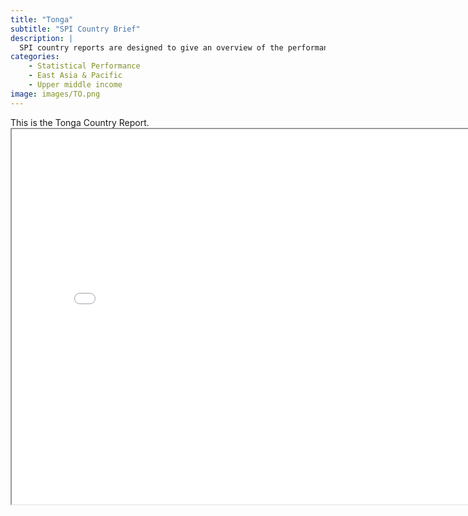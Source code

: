 ```yaml
---
title: "Tonga"
subtitle: "SPI Country Brief"
description: |
  SPI country reports are designed to give an overview of the performance of Tonga.
categories:
    - Statistical Performance
    - East Asia & Pacific
    - Upper middle income
image: images/TO.png
---
```


This is the Tonga Country Report.
<iframe src="charts/Tonga_chart.html" width="800" height="600"></iframe>

